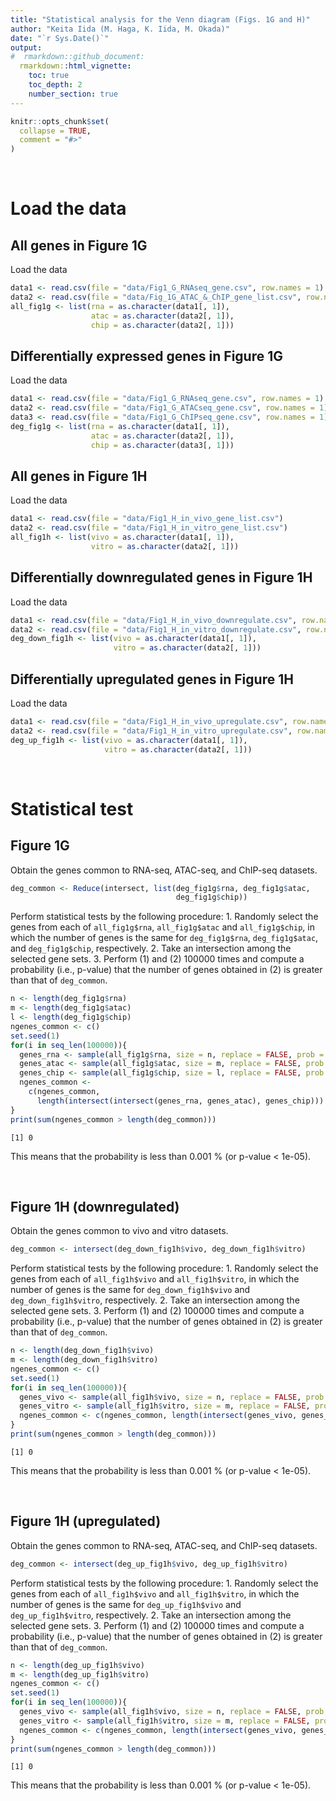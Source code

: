 ```yaml
---
title: "Statistical analysis for the Venn diagram (Figs. 1G and H)"
author: "Keita Iida (M. Haga, K. Iida, M. Okada)"
date: "`r Sys.Date()`"
output:
#  rmarkdown::github_document:
  rmarkdown::html_vignette:
    toc: true
    toc_depth: 2
    number_section: true
---
```


```r
knitr::opts_chunk$set(
  collapse = TRUE,
  comment = "#>"
)
```



<br>

# Load the data
## All genes in Figure 1G
Load the data
```r
data1 <- read.csv(file = "data/Fig1_G_RNAseq_gene.csv", row.names = 1)
data2 <- read.csv(file = "data/Fig_1G_ATAC_&_ChIP_gene_list.csv", row.names = 1)
all_fig1g <- list(rna = as.character(data1[, 1]),
                  atac = as.character(data2[, 1]),
                  chip = as.character(data2[, 1]))
```

## Differentially expressed genes in Figure 1G
Load the data
```r
data1 <- read.csv(file = "data/Fig1_G_RNAseq_gene.csv", row.names = 1)
data2 <- read.csv(file = "data/Fig1_G_ATACseq_gene.csv", row.names = 1)
data3 <- read.csv(file = "data/Fig1_G_ChIPseq_gene.csv", row.names = 1)
deg_fig1g <- list(rna = as.character(data1[, 1]),
                  atac = as.character(data2[, 1]),
                  chip = as.character(data3[, 1]))
```

## All genes in Figure 1H
Load the data
```r
data1 <- read.csv(file = "data/Fig1_H_in_vivo_gene_list.csv")
data2 <- read.csv(file = "data/Fig1_H_in_vitro_gene_list.csv")
all_fig1h <- list(vivo = as.character(data1[, 1]),
                  vitro = as.character(data2[, 1]))
```

## Differentially downregulated genes in Figure 1H
Load the data
```r
data1 <- read.csv(file = "data/Fig1_H_in_vivo_downregulate.csv", row.names = 1)
data2 <- read.csv(file = "data/Fig1_H_in_vitro_downregulate.csv", row.names = 1)
deg_down_fig1h <- list(vivo = as.character(data1[, 1]),
                       vitro = as.character(data2[, 1]))
```

## Differentially upregulated genes in Figure 1H
Load the data
```r
data1 <- read.csv(file = "data/Fig1_H_in_vivo_upregulate.csv", row.names = 1)
data2 <- read.csv(file = "data/Fig1_H_in_vitro_upregulate.csv", row.names = 1)
deg_up_fig1h <- list(vivo = as.character(data1[, 1]),
                     vitro = as.character(data2[, 1]))
```



<br>

# Statistical test
## Figure 1G
Obtain the genes common to RNA-seq, ATAC-seq, and ChIP-seq datasets.
```r
deg_common <- Reduce(intersect, list(deg_fig1g$rna, deg_fig1g$atac,
                                     deg_fig1g$chip))
```

Perform statistical tests by the following procedure:
1. Randomly select the genes from each of `all_fig1g$rna`, `all_fig1g$atac` and
`all_fig1g$chip`, in which the number of genes is the same for
`deg_fig1g$rna`, `deg_fig1g$atac`, and `deg_fig1g$chip`, respectively.
2. Take an intersection among the selected gene sets.
3. Perform (1) and (2) 100000 times and compute a probability (i.e., p-value)
that the number of genes obtained in (2) is greater than that of `deg_common`.
```r
n <- length(deg_fig1g$rna)
m <- length(deg_fig1g$atac)
l <- length(deg_fig1g$chip)
ngenes_common <- c()
set.seed(1)
for(i in seq_len(100000)){
  genes_rna <- sample(all_fig1g$rna, size = n, replace = FALSE, prob = NULL)
  genes_atac <- sample(all_fig1g$atac, size = m, replace = FALSE, prob = NULL)
  genes_chip <- sample(all_fig1g$chip, size = l, replace = FALSE, prob = NULL)
  ngenes_common <-
    c(ngenes_common,
      length(intersect(intersect(genes_rna, genes_atac), genes_chip)))
}
print(sum(ngenes_common > length(deg_common)))
```

```
[1] 0
```

This means that the probability is less than 0.001 % (or p-value < 1e-05).



<br>

## Figure 1H (downregulated)
Obtain the genes common to vivo and vitro datasets.
```r
deg_common <- intersect(deg_down_fig1h$vivo, deg_down_fig1h$vitro)
```

Perform statistical tests by the following procedure:
1. Randomly select the genes from each of `all_fig1h$vivo` and
`all_fig1h$vitro`, in which the number of genes is the same for
`deg_down_fig1h$vivo` and `deg_down_fig1h$vitro`, respectively.
2. Take an intersection among the selected gene sets.
3. Perform (1) and (2) 100000 times and compute a probability (i.e., p-value)
that the number of genes obtained in (2) is greater than that of `deg_common`.
```r
n <- length(deg_down_fig1h$vivo)
m <- length(deg_down_fig1h$vitro)
ngenes_common <- c()
set.seed(1)
for(i in seq_len(100000)){
  genes_vivo <- sample(all_fig1h$vivo, size = n, replace = FALSE, prob = NULL)
  genes_vitro <- sample(all_fig1h$vitro, size = m, replace = FALSE, prob = NULL)
  ngenes_common <- c(ngenes_common, length(intersect(genes_vivo, genes_vitro)))
}
print(sum(ngenes_common > length(deg_common)))
```

```
[1] 0
```

This means that the probability is less than 0.001 % (or p-value < 1e-05).



<br>

## Figure 1H (upregulated)
Obtain the genes common to RNA-seq, ATAC-seq, and ChIP-seq datasets.
```r
deg_common <- intersect(deg_up_fig1h$vivo, deg_up_fig1h$vitro)
```

Perform statistical tests by the following procedure:
1. Randomly select the genes from each of `all_fig1h$vivo` and
`all_fig1h$vitro`, in which the number of genes is the same for
`deg_up_fig1h$vivo` and `deg_up_fig1h$vitro`, respectively.
2. Take an intersection among the selected gene sets.
3. Perform (1) and (2) 100000 times and compute a probability (i.e., p-value)
that the number of genes obtained in (2) is greater than that of `deg_common`.
```r
n <- length(deg_up_fig1h$vivo)
m <- length(deg_up_fig1h$vitro)
ngenes_common <- c()
set.seed(1)
for(i in seq_len(100000)){
  genes_vivo <- sample(all_fig1h$vivo, size = n, replace = FALSE, prob = NULL)
  genes_vitro <- sample(all_fig1h$vitro, size = m, replace = FALSE, prob = NULL)
  ngenes_common <- c(ngenes_common, length(intersect(genes_vivo, genes_vitro)))
}
print(sum(ngenes_common > length(deg_common)))
```

```
[1] 0
```

This means that the probability is less than 0.001 % (or p-value < 1e-05).
